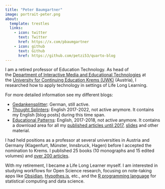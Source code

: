 ```yaml
---
title: "Peter Baumgartner"
image: portrait-peter.png
about:
  template: trestles
  links:
    - icon: twitter
      text: Twitter
      href: https://x.com/pbaumgartner
    - icon: github
      text: Github
      href: https://github.com/petzi53/quarto-blog
---
```


I am a retired professor of Education Technology. As head of
the [Department of Interactive Media and Educational
Technologies](https://www.donau-uni.ac.at/en/university/faculties/education-arts-architecture/departments/continuing-education-research-educational-technologies.html) at
the [University for Continuing Education Krems
(UWK)](https://www.donau-uni.ac.at/en) (Austria), I researched how to
apply technology in settings of Life Long Learning. 

For more detailed information see my different blogs:

-   [Gedankensplitter](https://peter.baumgartner.name): German, still
    active.
-   [Thought Splinters](https://notes.peter-baumgartner.net): English
    2017-2022, not active anymore. It contains my English \[blog posts\]
    during this time span.
-   [Educational Patterns](https://portfolio.peter-baumgartner.net/):
    English, 2017-2018, not active anymore. It contains a download area
    for all my [published articles until
    2017](https://portfolio.peter-baumgartner.net/publication/),
    [slides](https://portfolio.peter-baumgartner.net/#slides) and other
    material.

I had held positions as a professor at several universities in Austria
and Germany (Klagenfurt, Münster, Innsbruck, Hagen) before I accepted
the nomination to Krems. I published 25 books (10 monographs and 15
edited volumes) and [over 200
articles](https://portfolio.peter-baumgartner.net/publication/).

With my retirement, I became a Life Long Learner myself. I am interested
in studying workflows for Open Science research, focusing on note-taking
apps like
[Obsidian](https://obsidian.md/ "A note-taking app as extensible knowledge base"),
[Hypothes.is](https://web.hypothes.is/ "Annotate anything online"),
etc., and the [R programming
language](https://www.r-project.org/ "Free software environment for statistical computing and graphics")
for statistical computing and data science.

